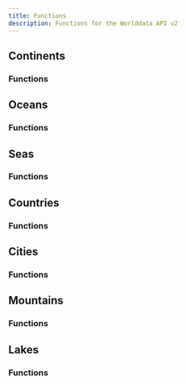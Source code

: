 ```yaml
---
title: Functions
description: Functions for the Worlddata API v2
---
```


## Continents

### Functions

## Oceans

### Functions

## Seas

### Functions

## Countries

### Functions

## Cities

### Functions

## Mountains

### Functions

## Lakes

### Functions
